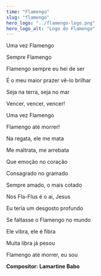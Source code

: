 ```yaml
---
time: "Flamengo"
slug: "flamengo"
hero_logo: "../flamengo-logo.png"
hero_logo_alt: "Logo do Flamengo"
---
```


Uma vez Flamengo

Sempre Flamengo

Flamengo sempre eu hei de ser

É o meu maior prazer vê-lo brilhar

Seja na terra, seja no mar

Vencer, vencer, vencer!

Uma vez Flamengo

Flamengo até morrer!

Na regata, ele me mata

Me maltrata, me arrebata

Que emoção no coração

Consagrado no gramado

Sempre amado, o mais cotado

Nos Fla-Flus é o ai, Jesus

Eu teria um desgosto profundo

Se faltasse o Flamengo no mundo

Ele vibra, ele é fibra

Muita libra já pesou

Flamengo até morrer, eu sou

**Compositor: Lamartine Babo**